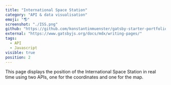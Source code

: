 ```yaml
---
title: "International Space Station"
category: "API & data visualisation"
emoji: "🌎"
screenshot: "./ISS.png"
github: "https://github.com/konstantinmuenster/gatsby-starter-portfolio-minimal"
external: "https://www.gatsbyjs.org/docs/mdx/writing-pages/"
tags:
  - API
  - Javascript
visible: true
position: 2
---
```


This page displays the position of the International Space Station in real time using two APIs, one for the coordinates and one for the map.
